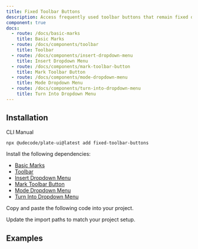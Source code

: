 ```yaml
---
title: Fixed Toolbar Buttons
description: Access frequently used toolbar buttons that remain fixed during scrolling.
component: true
docs:
  - route: /docs/basic-marks
    title: Basic Marks
  - route: /docs/components/toolbar
    title: Toolbar
  - route: /docs/components/insert-dropdown-menu
    title: Insert Dropdown Menu
  - route: /docs/components/mark-toolbar-button
    title: Mark Toolbar Button
  - route: /docs/components/mode-dropdown-menu
    title: Mode Dropdown Menu
  - route: /docs/components/turn-into-dropdown-menu
    title: Turn Into Dropdown Menu
---
```


## Installation

<Tabs defaultValue="cli">

<TabsList>
<TabsTrigger value="cli">CLI</TabsTrigger>
<TabsTrigger value="manual">Manual</TabsTrigger>
</TabsList>
<TabsContent value="cli">

```bash
npx @udecode/plate-ui@latest add fixed-toolbar-buttons
```

</TabsContent>

<TabsContent value="manual">

<Steps>

<Step>

Install the following dependencies:

- [Basic Marks](/docs/basic-marks)
- [Toolbar](/docs/components/toolbar)
- [Insert Dropdown Menu](/docs/components/insert-dropdown-menu)
- [Mark Toolbar Button](/docs/components/mark-toolbar-button)
- [Mode Dropdown Menu](/docs/components/mode-dropdown-menu)
- [Turn Into Dropdown Menu](/docs/components/turn-into-dropdown-menu)

</Step>

<Step>

Copy and paste the following code into your project.

</Step>

<ComponentSource src="../../templates/plate-playground-template/src/components/plate-ui/fixed-toolbar-buttons.tsx" />

<Step>

Update the import paths to match your project setup.

</Step>

</Steps>

</TabsContent>

</Tabs>

## Examples

<ComponentPreview name="playground-demo" id="basicnodes" />

<ComponentSource src="../../templates/plate-playground-template/src/components/plate/editor.tsx" />
